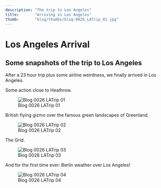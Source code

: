 ```yaml
---
description: "The trip to Los Angeles"
title:       "Arriving in Los Angeles"
thumb:       "blog/thumbs/blog-0026_LATrip_01.jpg"
---
```


Los Angeles Arrival
===================

Some snapshots of the trip to Los Angeles
-----------------------------------------

After a 23 hour trip plus some airline weirdness, we finally arrived in Los Angeles.


Some action close to Heathrow.

![Blog 0026 LATrip 01](/images/blog/blog-0026_LATrip_01.jpg)


British flying gizmo over the famous green landscapes of Greenland.

![Blog 0026 LATrip 02](/images/blog/blog-0026_LATrip_02.jpg)


The Grid.

![Blog 0026 LATrip 03](/images/blog/blog-0026_LATrip_03.jpg)


And for the first time ever: Berlin weather over Los Angeles!

![Blog 0026 LATrip 04](/images/blog/blog-0026_LATrip_04.jpg)
